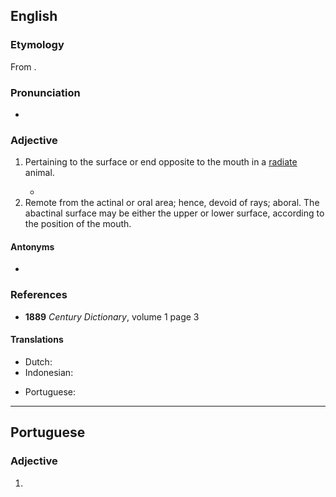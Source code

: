 ==English==

===Etymology===
From {{affix|en|ab-|actinal}}.

===Pronunciation===
* {{a|GenAm}} {{IPA|/æˈbæk.tə.nl̩/|/ˈæˌbæk.tə.nl̩/|/ˌæˌbækˈtaɪ.nl̩/|/ˈæˌbækˌtaɪ.nl̩/|lang=en}}

===Adjective===
{{en-adj}}

# {{lb|en|zoology}} Pertaining to the surface or end opposite to the mouth in a [[radiate]] animal.
#* {{quote-journal|lang=en|journal=Contributions to Natural History|volume=4|year=1857|page=376|passage=The so-called mouth is always placed at one end of these poles, and from it radiate the most prominent organs, in consequence of which I have called this side of the body the oral or ''actinal'' area, and the opposite side the aboral or '''abactinal''' area.|author=Louis Agassiz}}
# Remote from the actinal or oral area; hence, devoid of rays; aboral. The abactinal surface may be either the upper or lower surface, according to the position of the mouth.

====Antonyms====
* {{l|en|actinal}}

===References===
* '''1889''' ''Century Dictionary'', volume 1 page 3

====Translations====
{{trans-top|pertaining to the surface or end opposite to the mouth in a radiate animal}}
* Dutch: {{t|nl|abactinaal}}
* Indonesian: {{t+|id|abaktinal}}
{{trans-mid}}
* Portuguese: {{t+|pt|abactinal}}
{{trans-bottom}}

----

==Portuguese==

===Adjective===
{{pt-adj|abactina|l}}

# {{lb|pt|zoology}} {{l|en|abactinal}} {{gloss|pertaining to the surface or end opposite to the mouth in a radiate animal}}